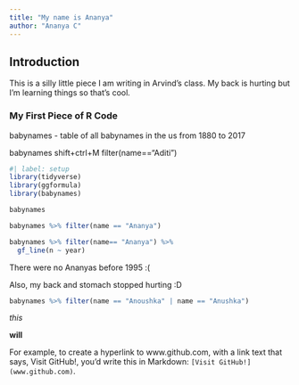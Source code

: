 ```yaml
---
title: "My name is Ananya"
author: "Ananya C"
---
```


## Introduction

This is a silly little piece I am writing in Arvind's class. My back is hurting but I'm learning things so that's cool.

### My First Piece of R Code

babynames - table of all babynames in the us from 1880 to 2017

babynames shift+ctrl+M filter(name=="Aditi")

```r
#| label: setup
library(tidyverse)
library(ggformula)
library(babynames)
```

```r
babynames
```

```r
babynames %>% filter(name == "Ananya")
```

```r
babynames %>% filter(name== "Ananya") %>% 
  gf_line(n ~ year)
```

There were no Ananyas before 1995 :(

Also, my back and stomach stopped hurting :D

```r
babynames %>% filter(name == "Anoushka" | name == "Anushka")
```

*this*

**will**

For example, to create a hyperlink to www.github.com, with a link text that says, Visit GitHub!, you'd write this in Markdown: `[Visit GitHub!](www.github.com)`.
